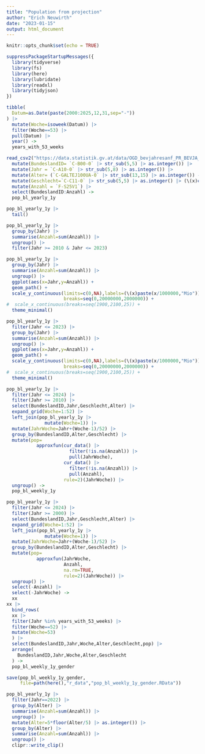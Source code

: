 ```yaml
---
title: "Population from projection"
author: "Erich Neuwirth"
date: "2023-01-15"
output: html_document
---
```



```r
knitr::opts_chunk$set(echo = TRUE)
```

```r
suppressPackageStartupMessages({
  library(tidyverse)
  library(fs)
  library(here)
  library(lubridate)
  library(readxl)
  library(tidyjson)
})
```

```r
tibble(
  Datum=as.Date(paste(2000:2025,12,31,sep="-"))
) |>
  mutate(Woche=isoweek(Datum)) |>
  filter(Woche==53) |>
  pull(Datum) |>
  year() ->
  years_with_53_weeks
```


```r
read_csv2("https://data.statistik.gv.at/data/OGD_bevjahresanf_PR_BEVJA_4.csv") |>
  mutate(BundeslandID= `C-B00-0` |> str_sub(5,5) |> as.integer()) |>
  mutate(Jahr = `C-A10-0` |> str_sub(5,8) |> as.integer()) |>
  mutate(Alter= (`C-GALTEJ100UA-0` |> str_sub(13,15) |> as.integer()) -1) |>
  mutate(Geschlecht=`C-C11-0` |> str_sub(5,5) |> as.integer() |> (\(x)c("m","w")[x])() ) |>
  mutate(Anzahl = `F-S25V1`) |>
  select(BundeslandID:Anzahl) ->
  pop_bl_yearly_1y
```

```r
pop_bl_yearly_1y |>
  tail()
```


```r
pop_bl_yearly_1y |>
  group_by(Jahr) |>
  summarise(Anzahl=sum(Anzahl)) |>
  ungroup() |>
  filter(Jahr >= 2010 & Jahr <= 2023)
```

```r
pop_bl_yearly_1y |>
  group_by(Jahr) |>
  summarise(Anzahl=sum(Anzahl)) |>
  ungroup() |>
  ggplot(aes(x=Jahr,y=Anzahl)) +
  geom_path() +
  scale_y_continuous(limits=c(0,NA),labels=(\(x)paste(x/1000000,"Mio")),
                     breaks=seq(0,20000000,2000000)) +
#  scale_x_continuous(breaks=seq(1900,2100,25)) +
  theme_minimal()
```


```r
pop_bl_yearly_1y |>
  filter(Jahr <= 2023) |>
  group_by(Jahr) |>
  summarise(Anzahl=sum(Anzahl)) |>
  ungroup() |>
  ggplot(aes(x=Jahr,y=Anzahl)) +
  geom_path() +
  scale_y_continuous(limits=c(0,NA),labels=(\(x)paste(x/1000000,"Mio")),
                     breaks=seq(0,20000000,2000000)) +
#  scale_x_continuous(breaks=seq(1900,2100,25)) +
  theme_minimal()
```

```r
pop_bl_yearly_1y |>
  filter(Jahr <= 2024) |>
  filter(Jahr >= 2010) |>
  select(BundeslandID,Jahr,Geschlecht,Alter) |>
  expand_grid(Woche=1:52) |>
  left_join(pop_bl_yearly_1y |>
              mutate(Woche=1)) |>
  mutate(JahrWoche=Jahr+(Woche-1)/52) |>
  group_by(BundeslandID,Alter,Geschlecht) |>
  mutate(pop=
           approxfun(cur_data() |>
                       filter(!is.na(Anzahl)) |>
                       pull(JahrWoche),
                     cur_data() |>
                       filter(!is.na(Anzahl)) |>
                       pull(Anzahl),
                     rule=2)(JahrWoche)) |>
  ungroup() ->
  pop_bl_weekly_1y
```


```r
pop_bl_yearly_1y |>
  filter(Jahr <= 2024) |>
  filter(Jahr >= 2000) |>
  select(BundeslandID,Jahr,Geschlecht,Alter) |>
  expand_grid(Woche=1:52) |>
  left_join(pop_bl_yearly_1y |>
              mutate(Woche=1)) |>
  mutate(JahrWoche=Jahr+(Woche-1)/52) |>
  group_by(BundeslandID,Alter,Geschlecht) |>
  mutate(pop=
           approxfun(JahrWoche,
                     Anzahl,
                     na.rm=TRUE,
                     rule=2)(JahrWoche)) |>
  ungroup() |>
  select(-Anzahl) |>
  select(-JahrWoche) ->
  xx
xx |>
  bind_rows(
  xx |>
  filter(Jahr %in% years_with_53_weeks) |>
  filter(Woche==52) |>
  mutate(Woche=53)
  ) |>
  select(BundeslandID,Jahr,Woche,Alter,Geschlecht,pop) |>
  arrange(
    BundeslandID,Jahr,Woche,Alter,Geschlecht
  ) ->
  pop_bl_weekly_1y_gender
```

```r
save(pop_bl_weekly_1y_gender,
     file=path(here(),"r_data","pop_bl_weekly_1y_gender.RData"))
```

```r
pop_bl_yearly_1y |>
  filter(Jahr==2022) |>
  group_by(Alter) |>
  summarise(Anzahl=sum(Anzahl)) |>
  ungroup() |>
  mutate(Alter=5*floor(Alter/5) |> as.integer()) |>
  group_by(Alter) |>
  summarise(Anzahl=sum(Anzahl)) |>
  ungroup() |>
  clipr::write_clip()
```



